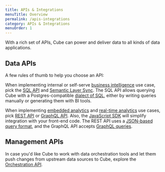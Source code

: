 ```yaml
---
title: APIs & Integrations
menuTitle: Overview
permalink: /apis-integrations
category: APIs & Integrations
menuOrder: 1
---
```


With a rich set of APIs, Cube can power and deliver data to all kinds of
data applications.

<Diagram src="https://ucarecdn.com/df9de86e-4829-4c9d-9882-0984fbd8c719/" />

## Data APIs

A few rules of thumb to help you choose an API:

When implementing internal or self-serve [business intelligence][cube-issbi]
use case, pick the [SQL API][ref-sql-api] and [Semantic Layer Sync][ref-sls].
The SQL API allows querying Cube with a Postgres-compatible
[dialect of SQL][ref-sql-syntax], either by writing queries manually or
generating them with BI tools.

When implementing [embedded analytics][cube-ea] and
[real-time analytics][cube-rta] use cases, pick [REST API][ref-rest-api] or
[GraphQL API][ref-graphql-api]. Also, the [JavaScript SDK][ref-js-sdk] will
simplify integration with your front-end code. The REST API uses a
[JSON-based query format][ref-json-syntax], and the GraphQL API accepts
[GraphQL queries][ref-graphql-syntax].

## Management APIs

In case you'd like Cube to work with data orchestration tools and let them
push changes from upstream data sources to Cube, explore the
[Orchestration API][ref-orchestration-api].

[cube-issbi]: https://cube.dev/use-cases/semantic-layer
[cube-ea]: https://cube.dev/use-cases/embedded-analytics
[cube-rta]: https://cube.dev/use-cases/real-time-analytics
[ref-sql-api]: /backend/sql
[ref-rest-api]: /http-api/rest
[ref-graphql-api]: /http-api/graphql
[ref-orchestration-api]: /orchestration-api
[ref-sls]: /semantic-layer-sync
[ref-js-sdk]: /frontend-introduction
[ref-sql-syntax]: /backend/sql#querying-fundamentals
[ref-json-syntax]: /query-format
[ref-graphql-syntax]: /http-api/graphql#getting-started
